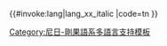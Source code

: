 <includeonly>{{#invoke:lang|lang_xx_italic
|code=tn
}}</includeonly><noinclude>
{{Documentation|Template:Lang-x/doc}}
[[Category:尼日-剛果語系多語言支持模板]]
</noinclude>